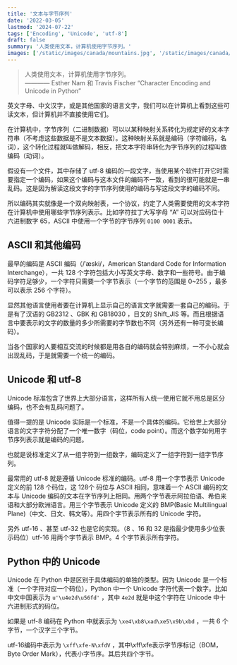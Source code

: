 ```yaml
---
title: '文本与字节序列'
date: '2022-03-05'
lastmod: '2024-07-22'
tags: ['Encoding', 'Unicode', 'utf-8']
draft: false
summary: '人类使用文本，计算机使用字节序列。'
images: ['/static/images/canada/mountains.jpg', '/static/images/canada/toronto.jpg']
---
```


> 人类使用文本，计算机使用字节序列。
> &emsp;&emsp;&emsp;&emsp;&emsp;&emsp;&emsp;&emsp;&emsp;&emsp;&emsp;&emsp; ———— Esther Nam 和 Travis Fischer “Character Encoding and Unicode in Python”

英文字母、中文汉字，或是其他国家的语言文字，我们可以在计算机上看到这些可读文本，但计算机并不直接使用它们。

在计算机中，字节序列（二进制数据）可以以某种映射关系转化为规定好的文本字符串（不考虑这些数据是不是文本数据）。这种映射关系就是编码（字符编码，名词），这个转化过程就叫做解码，相反，把文本字符串转化为字节序列的过程叫做编码（动词）。

假设有一个文件，其中存储了 utf-8 编码的一段文字，当使用某个软件打开它时需要指定一个编码，如果这个编码与这本文件的编码不一致，看到的很可能就是一串乱码。这是因为解读这段文字的字节序列使用的编码与写这段文字的编码不同。

所以编码其实就像是一个双向映射表，一个协议，约定了人类需要使用的文本字符在计算机中使用哪些字节序列表示。比如字符拉丁大写字母 “A” 可以对应码位十六进制数字 65，ASCII 中使用一个字节的字节序列 `0100 0001` 表示。

## ASCII 和其他编码

最早的编码是 ASCII 编码（/ˈæski/，American Standard Code for Information Interchange），一共 128 个字符包括大小写英文字母、数字和一些符号。由于编码字符足够少，一个字符只需要一个字节表示（一个字节的范围是 0~255 ，最多可以表示 256 个字符）。

显然其他语言使用者要在计算机上显示自己的语言文字就需要一套自己的编码。于是有了汉语的 GB2312 、GBK 和 GB18030 ，日文的 Shift_JIS 等。而且根据语言中要表示的文字的数量的多少所需要的字节数也不同（另外还有一种可变长编码）。

当各个国家的人要相互交流的时候都是用各自的编码就会特别麻烦，一不小心就会出现乱码，于是就需要一个统一的编码。

## Unicode 和 utf-8

Unicode 标准包含了世界上大部分语言，这样所有人统一使用它就不用总是区分编码，也不会有乱码问题了。

值得一提的是 Unicode 实际是一个标准，不是一个具体的编码。它给世上大部分语言的文字字符分配了一个唯一数字（码位，code point）。而这个数字如何用字节序列表示就是编码的问题。

也就是说标准定义了从一组字符到一组数字，编码定义了一组字符到一组字节序列。

最常用的 utf-8 就是遵循 Unicode 标准的编码。utf-8 用一个字节表示 Unicode 定义的前 128 个码位，这 128个 码位与 ASCII 相同，意味着一个 ASCII 编码的文本与 Unicode 编码的文本在字节序列上相同。用两个字节表示阿拉伯语、希伯来语和大部分欧洲语言。用三个字节表示 Unicode 定义的 BMP(Basic Multilingual Plane)（中文、日文、韩文等）。用四个字节表示所有的 Unicode 字符。

另外 utf-16 、甚至 utf-32 也是它的实现。（8 、16 和 32 是指最少使用多少位表示码位）utf-16 用两个字节表示 BMP。4 个字节表示所有字符。

## Python 中的 Unicode

Unicode 在 Python 中是区别于具体编码的单独的类型。因为 Unicode 是一个标准（一个字符对应一个码位），Python 中一个 Unicode 字符代表一个数字。比如中文中国表示为 `u'\u4e2d\u56fd'` ，其中 `4e2d` 就是中这个字符在 Unicode 中十六进制形式的码位。

如果是 utf-8 编码在 Python 中就表示为 `\xe4\xb8\xad\xe5\x9b\xbd` ，一共 6 个字节，一个汉字三个字节。

utf-16编码中表示为 `\xff\xfe-N\xfdV` ，其中\xff\xfe表示字节序标记（BOM，Byte Order Mark），代表小字节序。其后共四个字节。
